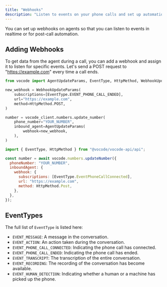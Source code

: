 ```yaml
---
title: "Webhooks"
description: "Listen to events on your phone calls and set up automations"
---
```


You can set up webhooks on agents so that you can
listen to events in realtime or for post-call automation.

## Adding Webhooks

To get data from the agent during a call, you can add a webhook and assign it to listen for specific events.
Let's send a POST request to "https://example.com" every time a call ends.

<CodeGroup>

```python Python
from vocode import AgentUpdateParams, EventType, HttpMethod, WebhookUpdateParams

new_webhook = WebhookUpdateParams(
    subscriptions=[EventType.EVENT_PHONE_CALL_ENDED],
    url="https://example.com",
    method=HttpMethod.POST,
)

number = vocode_client.numbers.update_number(
    phone_number="YOUR_NUMBER",
    inbound_agent=AgentUpdateParams(
        webhook=new_webhook,
    ),
)
```

```javascript TypeScript
import { EventType, HttpMethod } from "@vocode/vocode-api/api";

const number = await vocode.numbers.updateNumber({
  phoneNumber: "YOUR_NUMBER",
  inboundAgent: {
    webhook: {
      subscriptions: [EventType.EventPhoneCallConnected],
      url: "https://example.com",
      method: HttpMethod.Post,
    },
  },
});
```

</CodeGroup>

## EventTypes

The full list of `EventType` is listed here:

- `EVENT_MESSAGE`: A message in the conversation.
- `EVENT_ACTION`: An action taken during the conversation.
- `EVENT_PHONE_CALL_CONNECTED`: Indicating the phone call has connected.
- `EVENT_PHONE_CALL_ENDED`: Indicating the phone call has ended.
- `EVENT_TRANSCRIPT`: The transcription of the entire conversation.
- `EVENT_RECORDING`: The recording of the conversation has become available.
- `EVENT_HUMAN_DETECTION`: Indicating whether a human or a machine has picked up the phone.
